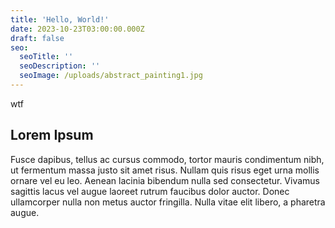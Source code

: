 ```yaml
---
title: 'Hello, World!'
date: 2023-10-23T03:00:00.000Z
draft: false
seo:
  seoTitle: ''
  seoDescription: ''
  seoImage: /uploads/abstract_painting1.jpg
---
```


wtf

## Lorem Ipsum

Fusce dapibus, tellus ac cursus commodo, tortor mauris condimentum nibh, ut fermentum massa justo sit amet risus. Nullam quis risus eget urna mollis ornare vel eu leo. Aenean lacinia bibendum nulla sed consectetur. Vivamus sagittis lacus vel augue laoreet rutrum faucibus dolor auctor. Donec ullamcorper nulla non metus auctor fringilla. Nulla vitae elit libero, a pharetra augue.
